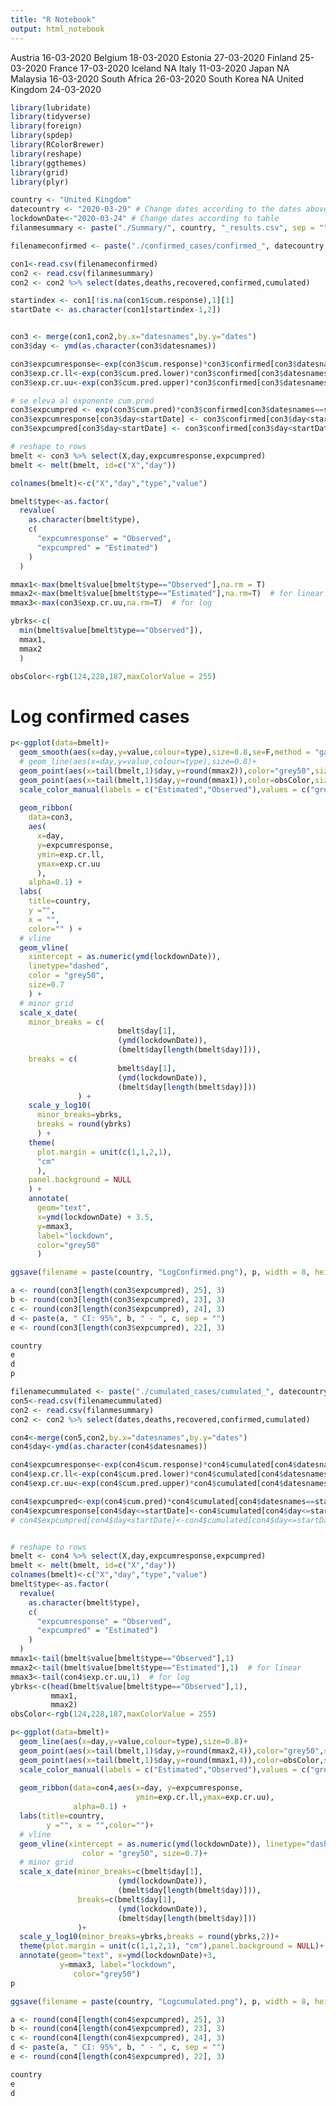 ```yaml
---
title: "R Notebook"
output: html_notebook
---
```


Austria	16-03-2020
Belgium	18-03-2020
Estonia	27-03-2020
Finland	25-03-2020
France	17-03-2020
Iceland	NA
Italy	11-03-2020
Japan	NA
Malaysia	16-03-2020
South Africa	26-03-2020
South Korea	NA
United Kingdom	24-03-2020

```r
library(lubridate)
library(tidyverse)
library(foreign)
library(spdep)
library(RColorBrewer)
library(reshape)
library(ggthemes)
library(grid)
library(plyr)
```

```r
country <- "United Kingdom"
datecountry <- "2020-03-29" # Change dates according to the dates above
lockdownDate<-"2020-03-24" # Change dates according to table
filanmesummary <- paste("./Summary/", country, "_results.csv", sep = "")
```

```r
filenameconfirmed <- paste("./confirmed_cases/confirmed_", datecountry,"_",country, "_results_series.csv", sep="")

con1<-read.csv(filenameconfirmed)
con2 <- read.csv(filanmesummary)
con2 <- con2 %>% select(dates,deaths,recovered,confirmed,cumulated)

startindex <- con1[!is.na(con1$cum.response),1][1]
startDate <- as.character(con1[startindex-1,2])


con3 <- merge(con1,con2,by.x="datesnames",by.y="dates")
con3$day <- ymd(as.character(con3$datesnames))

con3$expcumresponse<-exp(con3$cum.response)*con3$confirmed[con3$datesnames==startDate]
con3$exp.cr.ll<-exp(con3$cum.pred.lower)*con3$confirmed[con3$datesnames==startDate]
con3$exp.cr.uu<-exp(con3$cum.pred.upper)*con3$confirmed[con3$datesnames==startDate]

# se eleva al exponente cum.pred
con3$expcumpred <- exp(con3$cum.pred)*con3$confirmed[con3$datesnames==startDate]
con3$expcumresponse[con3$day<startDate] <- con3$confirmed[con3$day<startDate]
con3$expcumpred[con3$day<startDate] <- con3$confirmed[con3$day<startDate]

# reshape to rows
bmelt <- con3 %>% select(X,day,expcumresponse,expcumpred)
bmelt <- melt(bmelt, id=c("X","day"))

colnames(bmelt)<-c("X","day","type","value")

bmelt$type<-as.factor(
  revalue(
    as.character(bmelt$type),
    c(
      "expcumresponse" = "Observed",
      "expcumpred" = "Estimated")
    )
  )

mmax1<-max(bmelt$value[bmelt$type=="Observed"],na.rm = T)
mmax2<-max(bmelt$value[bmelt$type=="Estimated"],na.rm=T)  # for linear
mmax3<-max(con3$exp.cr.uu,na.rm=T)  # for log 

ybrks<-c(
  min(bmelt$value[bmelt$type=="Observed"]),
  mmax1,
  mmax2
  )

obsColor<-rgb(124,228,187,maxColorValue = 255)
```

# Log confirmed cases
```r
p<-ggplot(data=bmelt)+
  geom_smooth(aes(x=day,y=value,colour=type),size=0.8,se=F,method = "gam")+
  # geom_line(aes(x=day,y=value,colour=type),size=0.8)+
  geom_point(aes(x=tail(bmelt,1)$day,y=round(mmax2)),color="grey50",size=3,alpha=1)+
  geom_point(aes(x=tail(bmelt,1)$day,y=round(mmax1)),color=obsColor,size=3,alpha=1)+
  scale_color_manual(labels = c("Estimated","Observed"),values = c("grey50",obsColor))+
  
  geom_ribbon(
    data=con3,
    aes(
      x=day, 
      y=expcumresponse, 
      ymin=exp.cr.ll,
      ymax=exp.cr.uu
      ),
    alpha=0.1) +
  labs(
    title=country,
    y ="", 
    x = "",
    color="" ) +
  # vline
  geom_vline(
    xintercept = as.numeric(ymd(lockdownDate)), 
    linetype="dashed", 
    color = "grey50", 
    size=0.7
    ) +
  # minor grid
  scale_x_date(
    minor_breaks = c(
                        bmelt$day[1],
                        (ymd(lockdownDate)),
                        (bmelt$day[length(bmelt$day)])),
    breaks = c( 
                        bmelt$day[1],
                        (ymd(lockdownDate)),
                        (bmelt$day[length(bmelt$day)]))
               ) +
    scale_y_log10(
      minor_breaks=ybrks,
      breaks = round(ybrks)
      ) +
    theme(
      plot.margin = unit(c(1,1,2,1), 
      "cm"
      ),
    panel.background = NULL
    ) +
    annotate(
      geom="text", 
      x=ymd(lockdownDate) + 3.5, 
      y=mmax3, 
      label="lockdown",
      color="grey50"
      )

ggsave(filename = paste(country, "LogConfirmed.png"), p, width = 8, height = 4, dpi = 300, units = "in", device='png')

a <- round(con3[length(con3$expcumpred), 25], 3)
b <- round(con3[length(con3$expcumpred), 23], 3)
c <- round(con3[length(con3$expcumpred), 24], 3)
d <- paste(a, " CI: 95%", b, " - ", c, sep = "")
e <- round(con3[length(con3$expcumpred), 22], 3)

country
e
d
p
```

```r
filenamecummulated <- paste("./cumulated_cases/cumulated_", datecountry,"_",country, "_results_series.csv", sep="")
con5<-read.csv(filenamecummulated)
con2 <- read.csv(filanmesummary)
con2 <- con2 %>% select(dates,deaths,recovered,confirmed,cumulated)

con4<-merge(con5,con2,by.x="datesnames",by.y="dates")
con4$day<-ymd(as.character(con4$datesnames))

con4$expcumresponse<-exp(con4$cum.response)*con4$cumulated[con4$datesnames==startDate]
con4$exp.cr.ll<-exp(con4$cum.pred.lower)*con4$cumulated[con4$datesnames==startDate]
con4$exp.cr.uu<-exp(con4$cum.pred.upper)*con4$cumulated[con4$datesnames==startDate]

con4$expcumpred<-exp(con4$cum.pred)*con4$cumulated[con4$datesnames==startDate]
con4$expcumresponse[con4$day<=startDate]<-con4$cumulated[con4$day<=startDate]
# con4$expcumpred[con4$day<startDate]<-con4$cumulated[con4$day<=startDate]


# reshape to rows
bmelt <- con4 %>% select(X,day,expcumresponse,expcumpred)
bmelt <- melt(bmelt, id=c("X","day"))
colnames(bmelt)<-c("X","day","type","value")
bmelt$type<-as.factor(
  revalue(
    as.character(bmelt$type),
    c(
      "expcumresponse" = "Observed",
      "expcumpred" = "Estimated")
    )
  )
mmax1<-tail(bmelt$value[bmelt$type=="Observed"],1)
mmax2<-tail(bmelt$value[bmelt$type=="Estimated"],1)  # for linear
mmax3<-tail(con4$exp.cr.uu,1)  # for log 
ybrks<-c(head(bmelt$value[bmelt$type=="Observed"],1),
         mmax1,
         mmax2)
obsColor<-rgb(124,228,187,maxColorValue = 255)
```


```r

p<-ggplot(data=bmelt)+
  geom_line(aes(x=day,y=value,colour=type),size=0.8)+
  geom_point(aes(x=tail(bmelt,1)$day,y=round(mmax2,4)),color="grey50",size=3,alpha=1)+
  geom_point(aes(x=tail(bmelt,1)$day,y=round(mmax1,4)),color=obsColor,size=3,alpha=1)+
  scale_color_manual(labels = c("Estimated","Observed"),values = c("grey50",obsColor))+
  
  geom_ribbon(data=con4,aes(x=day, y=expcumresponse, 
                            ymin=exp.cr.ll,ymax=exp.cr.uu),
              alpha=0.1) +
  labs(title=country,
        y ="", x = "",color="")+
  # vline
  geom_vline(xintercept = as.numeric(ymd(lockdownDate)), linetype="dashed", 
                color = "grey50", size=0.7)+
  # minor grid
  scale_x_date(minor_breaks=c(bmelt$day[1],
                        (ymd(lockdownDate)),
                        (bmelt$day[length(bmelt$day)])),
               breaks=c(bmelt$day[1],
                        (ymd(lockdownDate)),
                        (bmelt$day[length(bmelt$day)]))
               )+
  scale_y_log10(minor_breaks=ybrks,breaks = round(ybrks,2))+
  theme(plot.margin = unit(c(1,1,2,1), "cm"),panel.background = NULL)+
  annotate(geom="text", x=ymd(lockdownDate)+3, 
           y=mmax3, label="lockdown",
              color="grey50")
p

ggsave(filename = paste(country, "Logcumulated.png"), p, width = 8, height = 4, dpi = 300, units = "in", device='png')

a <- round(con4[length(con4$expcumpred), 25], 3)
b <- round(con4[length(con4$expcumpred), 23], 3)
c <- round(con4[length(con4$expcumpred), 24], 3)
d <- paste(a, " CI: 95%", b, " - ", c, sep = "")
e <- round(con4[length(con4$expcumpred), 22], 3)

country
e
d
```